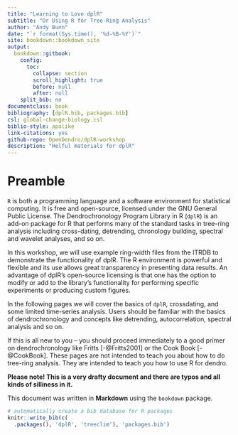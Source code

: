 ```yaml
--- 
title: "Learning to Love dplR"
subtitle: "Or Using R for Tree-Ring Analysis"
author: "Andy Bunn"
date: "`r format(Sys.time(), '%d-%B-%Y')`"
site: bookdown::bookdown_site
output: 
  bookdown::gitbook:
    config:
      toc:
        collapse: section
        scroll_highlight: true
        before: null
        after: null
    split_bib: no
documentclass: book
bibliography: [dplR.bib, packages.bib]
csl: global-change-biology.csl
biblio-style: apalike
link-citations: yes
github-repo: OpenDendro/dplR-workshop
description: "Helful materials for dplR"
---
```



# Preamble

`R` is both a programming language and a software environment for statistical computing. It is free and open-source, licensed under the GNU General Public License. The Dendrochronology Program Library in R (`dplR`) is an add-on package for R that performs many of the standard tasks in tree-ring analysis including cross-dating, detrending, chronology building, spectral and wavelet analyses, and so on.  

In this workshop, we will use example ring-width files from the ITRDB to demonstrate the functionality of dplR. The R environment is powerful and flexible and its use allows great transparency in presenting data results. An advantage of dplR's open-source licensing is that one has the option to modify or add to the library's functionality for performing specific experiments or producing custom figures.

In the following pages we will cover the basics of `dplR`, crossdating, and some limited time-series analysis. Users should be familiar with the basics of dendrochronology and concepts like detrending, autocorrelation, spectral analysis and so on.

If this is all new to you -- you should proceed immediately to a good primer on dendrochronology like Fritts [-@Fritts2001] or the Cook Book [-@CookBook]. These pages are not intended to teach you about how to do tree-ring analysis. They are intended to teach you how to use R for dendro.

**Please note! This is a very drafty document and there are typos and all kinds of silliness in it.**

This document was written in **Markdown** using the  `bookdown` package.

```r
# automatically create a bib database for R packages
knitr::write_bib(c(
  .packages(), 'dplR', 'treeclim'), 'packages.bib')
```
